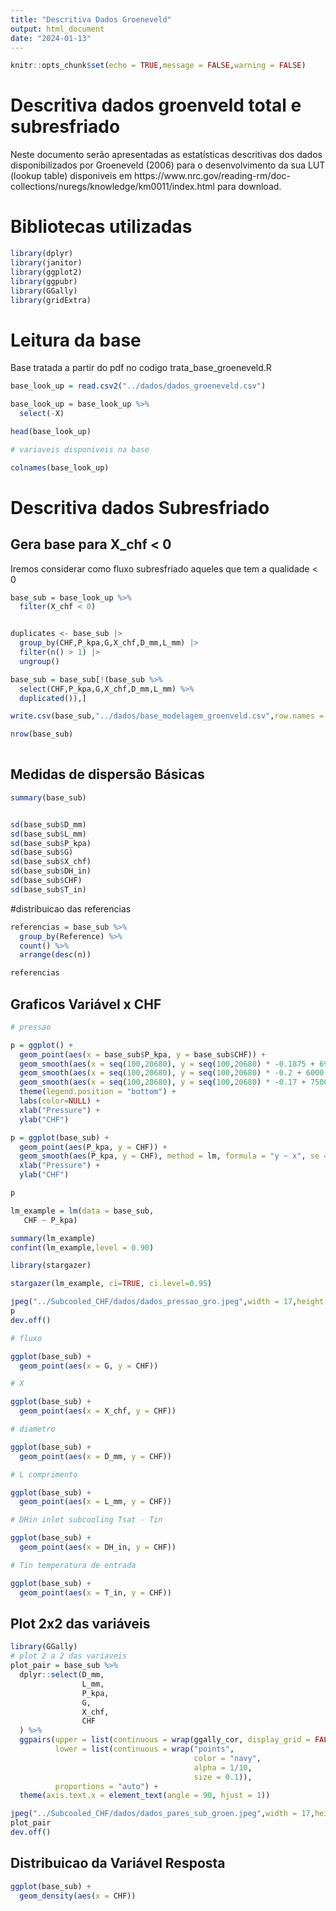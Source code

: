```yaml
---
title: "Descritiva Dados Groeneveld"
output: html_document
date: "2024-01-13"
---
```


```r
knitr::opts_chunk$set(echo = TRUE,message = FALSE,warning = FALSE)
```

# Descritiva dados groenveld total e subresfriado

Neste documento serão apresentadas as estatísticas descritivas dos dados
disponibilizados por Groeneveld (2006) para o desenvolvimento da sua LUT (lookup table)
disponiveis em https://www.nrc.gov/reading-rm/doc-collections/nuregs/knowledge/km0011/index.html
para download.

# Bibliotecas utilizadas

```r

library(dplyr)
library(janitor)
library(ggplot2)
library(ggpubr)
library(GGally)
library(gridExtra)

```


# Leitura da base

Base tratada a partir do pdf no codigo trata_base_groeneveld.R

```r
base_look_up = read.csv2("../dados/dados_groeneveld.csv")

base_look_up = base_look_up %>%
  select(-X)

head(base_look_up)
```

```r
# variaveis disponiveis na base

colnames(base_look_up)
```

# Descritiva dados Subresfriado

## Gera base para X_chf < 0

Iremos considerar como fluxo subresfriado aqueles que tem a qualidade < 0

```r

base_sub = base_look_up %>%
  filter(X_chf < 0)


duplicates <- base_sub |>
  group_by(CHF,P_kpa,G,X_chf,D_mm,L_mm) |>
  filter(n() > 1) |>
  ungroup()

base_sub = base_sub[!(base_sub %>% 
  select(CHF,P_kpa,G,X_chf,D_mm,L_mm) %>%
  duplicated()),]

write.csv(base_sub,"../dados/base_modelagem_groenveld.csv",row.names = FALSE)

nrow(base_sub)
  
```


## Medidas de dispersão Básicas

```r

summary(base_sub)


sd(base_sub$D_mm)
sd(base_sub$L_mm)
sd(base_sub$P_kpa)
sd(base_sub$G)
sd(base_sub$X_chf)
sd(base_sub$DH_in)
sd(base_sub$CHF)
sd(base_sub$T_in)

```

#distribuicao das referencias

```r

referencias = base_sub %>%
  group_by(Reference) %>% 
  count() %>%
  arrange(desc(n))

referencias

```


## Graficos Variável x CHF

```r

# pressao

p = ggplot() +
  geom_point(aes(x = base_sub$P_kpa, y = base_sub$CHF)) +
  geom_smooth(aes(x = seq(100,20680), y = seq(100,20680) * -0.1875 + 6975.3103,colour = "CHF = 6975.3105 - 18.75 * Pressure"))+
  geom_smooth(aes(x = seq(100,20680), y = seq(100,20680) * -0.2 + 6000,colour = "CHF = 6000 - 0.2 * Pressure"))+
  geom_smooth(aes(x = seq(100,20680), y = seq(100,20680) * -0.17 + 7500,colour = "CHF = 7500 - 0.17 * Pressure")) +
  theme(legend.position = "bottom") +
  labs(color=NULL) +
  xlab("Pressure") +
  ylab("CHF")

p = ggplot(base_sub) +
  geom_point(aes(P_kpa, y = CHF)) +
  geom_smooth(aes(P_kpa, y = CHF), method = lm, formula = "y ~ x", se = TRUE) +
  xlab("Pressure") +
  ylab("CHF")

p

lm_example = lm(data = base_sub,
   CHF ~ P_kpa)

summary(lm_example)
confint(lm_example,level = 0.90)

library(stargazer)

stargazer(lm_example, ci=TRUE, ci.level=0.95)

jpeg("../Subcooled_CHF/dados/dados_pressao_gro.jpeg",width = 17,height = 10.51,units = "cm",res = 300)
p
dev.off()

# fluxo

ggplot(base_sub) +
  geom_point(aes(x = G, y = CHF))

# X

ggplot(base_sub) +
  geom_point(aes(x = X_chf, y = CHF))

# diametro

ggplot(base_sub) +
  geom_point(aes(x = D_mm, y = CHF))

# L comprimento

ggplot(base_sub) +
  geom_point(aes(x = L_mm, y = CHF))

# DHin inlet subcooling Tsat - Tin

ggplot(base_sub) +
  geom_point(aes(x = DH_in, y = CHF))

# Tin temperatura de entrada

ggplot(base_sub) +
  geom_point(aes(x = T_in, y = CHF))

```

## Plot 2x2 das variáveis

```r
library(GGally)
# plot 2 a 2 das variaveis
plot_pair = base_sub %>%
  dplyr::select(D_mm,
                L_mm,
                P_kpa,
                G,
                X_chf,
                CHF
  ) %>%
  ggpairs(upper = list(continuous = wrap(ggally_cor, display_grid = FALSE)),
          lower = list(continuous = wrap("points",
                                         color = "navy",
                                         alpha = 1/10,
                                         size = 0.1)),
          proportions = "auto") +
  theme(axis.text.x = element_text(angle = 90, hjust = 1))

jpeg("../Subcooled_CHF/dados/dados_pares_sub_groen.jpeg",width = 17,height = 10.51,units = "cm",res = 300)
plot_pair
dev.off()

```

## Distribuicao da Variável Resposta

```r

ggplot(base_sub) +
  geom_density(aes(x = CHF))

```

